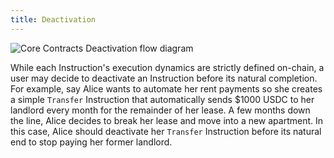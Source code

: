 ```yaml
---
title: Deactivation
---
```


![Core Contracts Deactivation flow diagram](/img/core-contracts-deactivation.png)

While each Instruction's execution dynamics are strictly defined on-chain, a user may decide to deactivate an Instruction before its natural completion. For example, say Alice wants to automate her rent payments so she creates a simple `Transfer` Instruction that automatically sends $1000 USDC to her landlord every month for the remainder of her lease. A few months down the line, Alice decides to break her lease and move into a new apartment. In this case, Alice should deactivate her `Transfer` Instruction before its natural end to stop paying her former landlord.
